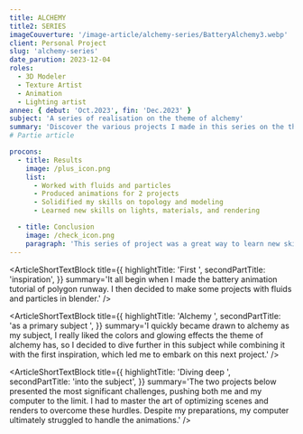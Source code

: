 ```yaml
---
title: ALCHEMY
title2: SERIES
imageCouverture: '/image-article/alchemy-series/BatteryAlchemy3.webp'
client: Personal Project
slug: 'alchemy-series'
date_parution: 2023-12-04
roles:
  - 3D Modeler
  - Texture Artist
  - Animation
  - Lighting artist
annee: { debut: 'Oct.2023', fin: 'Dec.2023' }
subject: 'A series of realisation on the theme of alchemy'
summary: 'Discover the various projects I made in this series on the theme of alchemy, learn how it all started and how this project was made. This project is based on Blender and Photoshop'
# Partie article

procons:
  - title: Results
    image: /plus_icon.png
    list:
      - Worked with fluids and particles
      - Produced animations for 2 projects
      - Solidified my skills on topology and modeling
      - Learned new skills on lights, materials, and rendering

  - title: Conclusion
    image: /check_icon.png
    paragraph: 'This series of project was a great way to learn new skills and to solidify my knowledge on modeling, topology, materials, lights, and rendering. I also learned how to work with fluids and particles in blender. I am very happy with the results and I am looking forward to making more projects like those.'
---
```



<ArticleShortTextBlock
  title={{
    highlightTitle: 'First ',
    secondPartTitle: 'inspiration',
  }}
  summary='It all begin when I made the battery animation tutorial of polygon runway. I then decided to make some projects with fluids and particles in blender.'
/>
<ArticleVideo
  src=' /image-article/alchemy-series/battery_anim.mp4'
  caption='battery animation'
/>

<ArticleShortTextBlock
  title={{
    highlightTitle: 'Alchemy ',
    secondPartTitle: 'as a primary subject ',
  }}
  summary='I quickly became drawn to alchemy as my subject, I really liked the colors and glowing effects the theme of alchemy has, so I decided to dive further in this subject while combining it with the first inspiration, which led me to embark on this next project.'
/>

<ArticleVideo
  src=' /image-article/alchemy-series/battery_alchemy1_anim.mp4'
  caption='Alchemy tank n°1 animation'
/>

<ArticleShortTextBlock
  title={{
    highlightTitle: 'Diving deep ',
    secondPartTitle: 'into the subject',
  }}
  summary='The two projects below presented the most significant challenges, pushing both me and my computer to the limit. I had to master the art of optimizing scenes and renders to overcome these hurdles. Despite my preparations, my computer ultimately struggled to handle the animations.'
/>

<ArticleVideo
  src=' /image-article/alchemy-series/BatteryAlchemy2_anim.mp4'
  caption='Alchemy tank n°2 animation'
/>

<ArticleImage
  src='/image-article/alchemy-series/BatteryAlchemy3.webp'
  alt='Alchemy tank N°3'
  caption='Alchemy tank N°3'
/>
